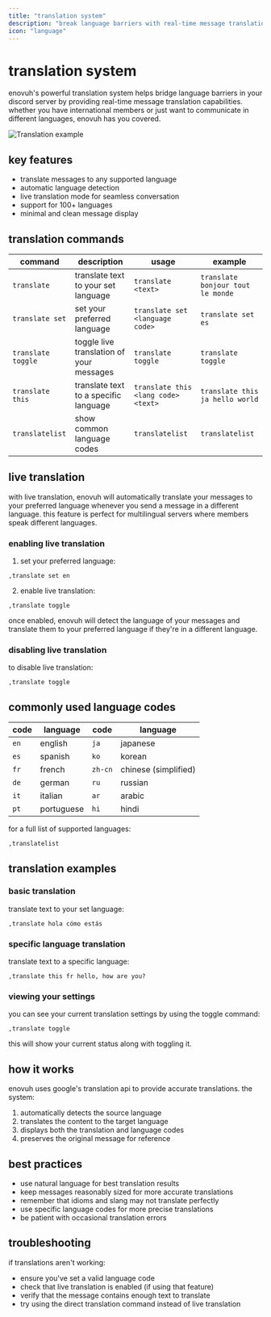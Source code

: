 ```yaml
---
title: "translation system"
description: "break language barriers with real-time message translation"
icon: "language"
---
```


# translation system

enovuh's powerful translation system helps bridge language barriers in your discord server by providing real-time message translation capabilities. whether you have international members or just want to communicate in different languages, enovuh has you covered.

<img
  className="block mx-auto"
  src="https://enovuh.lol/images/translation-example.png"
  alt="Translation example"
/>

## key features

- translate messages to any supported language
- automatic language detection
- live translation mode for seamless conversation
- support for 100+ languages
- minimal and clean message display

## translation commands

| command            | description                              | usage                               | example                           |
| ------------------ | ---------------------------------------- | ----------------------------------- | --------------------------------- |
| `translate`        | translate text to your set language      | `translate <text>`                  | `translate bonjour tout le monde` |
| `translate set`    | set your preferred language              | `translate set <language code>`     | `translate set es`                |
| `translate toggle` | toggle live translation of your messages | `translate toggle`                  | `translate toggle`                |
| `translate this`   | translate text to a specific language    | `translate this <lang code> <text>` | `translate this ja hello world`   |
| `translatelist`    | show common language codes               | `translatelist`                     | `translatelist`                   |

## live translation

with live translation, enovuh will automatically translate your messages to your preferred language whenever you send a message in a different language. this feature is perfect for multilingual servers where members speak different languages.

### enabling live translation

1. set your preferred language:

```
,translate set en
```

2. enable live translation:

```
,translate toggle
```

once enabled, enovuh will detect the language of your messages and translate them to your preferred language if they're in a different language.

### disabling live translation

to disable live translation:

```
,translate toggle
```

## commonly used language codes

| code | language   | code    | language             |
| ---- | ---------- | ------- | -------------------- |
| `en` | english    | `ja`    | japanese             |
| `es` | spanish    | `ko`    | korean               |
| `fr` | french     | `zh-cn` | chinese (simplified) |
| `de` | german     | `ru`    | russian              |
| `it` | italian    | `ar`    | arabic               |
| `pt` | portuguese | `hi`    | hindi                |

for a full list of supported languages:

```
,translatelist
```

## translation examples

### basic translation

translate text to your set language:

```
,translate hola cómo estás
```

### specific language translation

translate text to a specific language:

```
,translate this fr hello, how are you?
```

### viewing your settings

you can see your current translation settings by using the toggle command:

```
,translate toggle
```

this will show your current status along with toggling it.

## how it works

enovuh uses google's translation api to provide accurate translations. the system:

1. automatically detects the source language
2. translates the content to the target language
3. displays both the translation and language codes
4. preserves the original message for reference

## best practices

- use natural language for best translation results
- keep messages reasonably sized for more accurate translations
- remember that idioms and slang may not translate perfectly
- use specific language codes for more precise translations
- be patient with occasional translation errors

## troubleshooting

if translations aren't working:

- ensure you've set a valid language code
- check that live translation is enabled (if using that feature)
- verify that the message contains enough text to translate
- try using the direct translation command instead of live translation
